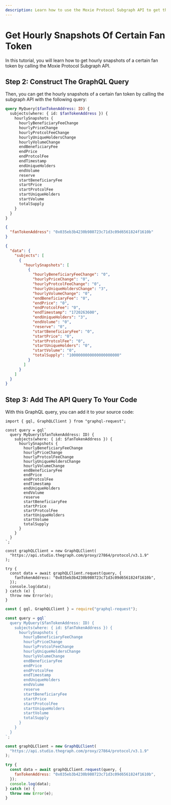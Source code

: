 ```yaml
---
description: Learn how to use the Moxie Protocol Subgraph API to get the hourly snapshots of a certain fan token.
---
```



# Get Hourly Snapshots Of Certain Fan Token

In this tutorial, you will learn how to get hourly snapshots of a certain fan token by calling the Moxie Protocol Subgraph API.

<PreRequisites />

<InstallDependencies />

## Step 2: Construct The GraphQL Query

Then, you can get the hourly snapshots of a certain fan token by calling the subgraph API with the following query:

<Tabs>
<TabItem value="query" label="Query">

```graphql
query MyQuery($fanTokenAddress: ID) {
  subjects(where: { id: $fanTokenAddress }) {
    hourlySnapshots {
      hourlyBeneficiaryFeeChange
      hourlyPriceChange
      hourlyProtcolFeeChange
      hourlyUniqueHoldersChange
      hourlyVolumeChange
      endBeneficiaryFee
      endPrice
      endProtcolFee
      endTimestamp
      endUniqueHolders
      endVolume
      reserve
      startBeneficiaryFee
      startPrice
      startProtcolFee
      startUniqueHolders
      startVolume
      totalSupply
    }
  }
}
```

</TabItem>
<TabItem value="variable" label="Variable">

```json
{
  "fanTokenAddress": "0x035eb3b4230b980723c71d3c09d6561824f1610b"
}
```

</TabItem>
<TabItem value="response" label="Response">

```json
{
  "data": {
    "subjects": [
      {
        "hourlySnapshots": [
          {
            "hourlyBeneficiaryFeeChange": "0",
            "hourlyPriceChange": "0",
            "hourlyProtcolFeeChange": "0",
            "hourlyUniqueHoldersChange": "3",
            "hourlyVolumeChange": "0",
            "endBeneficiaryFee": "0",
            "endPrice": "0",
            "endProtcolFee": "0",
            "endTimestamp": "1720263600",
            "endUniqueHolders": "3",
            "endVolume": "0",
            "reserve": "0",
            "startBeneficiaryFee": "0",
            "startPrice": "0",
            "startProtcolFee": "0",
            "startUniqueHolders": "0",
            "startVolume": "0",
            "totalSupply": "1000000000000000000000"
          }
        ]
      }
    ]
  }
}
```

</TabItem>
</Tabs>

## Step 3: Add The API Query To Your Code

With this GraphQL query, you can add it to your source code:

<Tabs>
<TabItem value="grapqhl_ts" label="graphql-request (TS)">

```tsx
import { gql, GraphQLClient } from "graphql-request";

const query = gql`
  query MyQuery($fanTokenAddress: ID) {
    subjects(where: { id: $fanTokenAddress }) {
      hourlySnapshots {
        hourlyBeneficiaryFeeChange
        hourlyPriceChange
        hourlyProtcolFeeChange
        hourlyUniqueHoldersChange
        hourlyVolumeChange
        endBeneficiaryFee
        endPrice
        endProtcolFee
        endTimestamp
        endUniqueHolders
        endVolume
        reserve
        startBeneficiaryFee
        startPrice
        startProtcolFee
        startUniqueHolders
        startVolume
        totalSupply
      }
    }
  }
`;

const graphQLClient = new GraphQLClient(
  "https://api.studio.thegraph.com/proxy/27864/protocol/v3.1.9"
);

try {
  const data = await graphQLClient.request(query, {
    fanTokenAddress: "0x035eb3b4230b980723c71d3c09d6561824f1610b",
  });
  console.log(data);
} catch (e) {
  throw new Error(e);
}
```

</TabItem>
<TabItem value="graphql_js" label="graphql-request (JS)">

```jsx
const { gql, GraphQLClient } = require("graphql-request");

const query = gql`
  query MyQuery($fanTokenAddress: ID) {
    subjects(where: { id: $fanTokenAddress }) {
      hourlySnapshots {
        hourlyBeneficiaryFeeChange
        hourlyPriceChange
        hourlyProtcolFeeChange
        hourlyUniqueHoldersChange
        hourlyVolumeChange
        endBeneficiaryFee
        endPrice
        endProtcolFee
        endTimestamp
        endUniqueHolders
        endVolume
        reserve
        startBeneficiaryFee
        startPrice
        startProtcolFee
        startUniqueHolders
        startVolume
        totalSupply
      }
    }
  }
`;

const graphQLClient = new GraphQLClient(
  "https://api.studio.thegraph.com/proxy/27864/protocol/v3.1.9"
);

try {
  const data = await graphQLClient.request(query, {
    fanTokenAddress: "0x035eb3b4230b980723c71d3c09d6561824f1610b",
  });
  console.log(data);
} catch (e) {
  throw new Error(e);
}
```

</TabItem>
</Tabs>

<DeveloperSupport />
